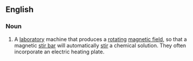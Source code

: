 ==English==
{{wikipedia}}

===Noun===
{{en-noun}}

# {{lb|en|chemistry}} A [[laboratory]] machine that produces a [[rotating]] [[magnetic field]], so that a magnetic [[stir bar]] will automatically [[stir]] a chemical solution. They often incorporate an electric heating plate.